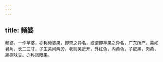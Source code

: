 ```yaml
---
---
---
```

title: 频婆
---



频婆，一作苹婆，亦称频婆果，即柰之异名，或谓即苹果之异名，广东所产。荚如皂角，长二三寸，子生荚间两旁，老则荚迸开，外红色，内黄色，子皮黑，肉黄，熟则味甘。亦称凤眼果。